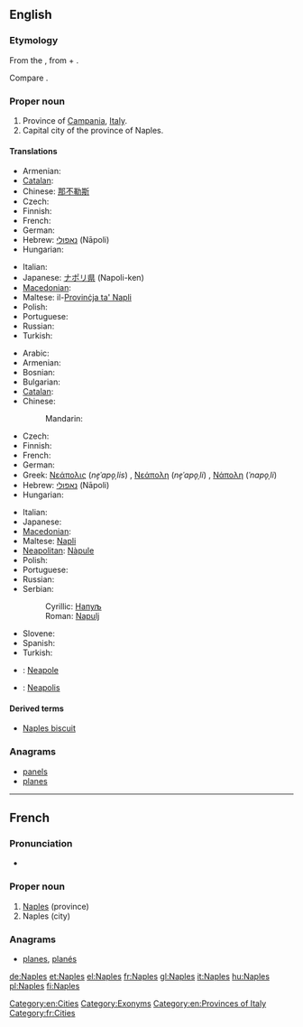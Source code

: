 ==English==
{{wikipedia}}

===Etymology===
From the {{etyl|grc}} {{term|Νεάπολις|tr=Neapolis|lang=grc}}, from {{term|νέος|νέα|new|tr=nea|lang=grc}} + {{term|πόλις||city|tr=polis|lang=grc}}.

Compare {{term|Newton|lang=en}}.

===Proper noun===
{{en-proper noun}}

# Province of [[Campania]], [[Italy]].
# Capital city of the province of Naples.

====Translations====
{{trans-top|province}}
* Armenian: {{t-|hy|Նեապոլ|tr=Neapol}}
* [[Catalan]]: {{t-|ca|Nàpols|m}}
* Chinese: [[那不勒斯]]
* Czech: {{t-|cs|Neapol|f}}
* Finnish: {{t+|fi|Napoli}}
* French: {{t+|fr|Naples}}
* German: {{t+|de|Neapel|n}}
* Hebrew: [[נאפולי]] (Nāpoli) {{f}}
* Hungarian: {{t+|hu|Nápoly}}
{{trans-mid}}
* Italian: {{t+|it|Napoli}}
* Japanese: [[ナポリ県]] (Napoli-ken)
* [[Macedonian]]: {{t|mk|Неапол|m|tr=Néapol}}
* Maltese: il-[[Provinċja ta' Napli]]
* Polish: {{t+|pl|Neapol|m}}
* Portuguese: {{t-|pt|Nápoles}}
* Russian: {{t-|ru|Неаполь|m}}
* Turkish: {{t-|tr|Napoli}}
{{trans-bottom}}

{{trans-top|city}}
* Arabic: {{t|ar|نابولي|m|tr=naabuuli}}
* Armenian: {{t-|hy|Նեապոլ|tr=Neapol}}
* Bosnian: {{t-|bs|Napulj|m}}
* Bulgarian: {{t|bg|Неапол|m|tr=Neapol}}
* [[Catalan]]: {{t-|ca|Nàpols|m}}
* Chinese:
*: Mandarin: {{t|cmn|那不勒斯|tr=Nàbùlèsī|sc=Hani}}
* Czech: {{t-|cs|Neapol|f}}
* Finnish: {{t+|fi|Napoli}}
* French: {{t+|fr|Naples}}
* German: {{t+|de|Neapel|n}}
* Greek: [[Νεάπολις]] (''ne̞ˈapo̞ˌlis'') {{f}} {{qualifier|obsolete}}, [[Νεάπολη]] (''ne̞ˈapo̞ˌli'') {{f}} {{qualifier|rare}}, [[Νάπολη]] (''ˈnapo̞ˌli'') {{f}}
* Hebrew: [[נאפולי]] (Nāpoli) {{f}}
* Hungarian: {{t+|hu|Nápoly}}
{{trans-mid}}
* Italian: {{t+|it|Napoli|f}}
* Japanese: {{t|ja|ナポリ|tr=Napoli}}
* [[Macedonian]]: {{t|mk|Неапол|m|tr=Néapol}}
* Maltese: [[Napli]]
* [[Neapolitan]]: [[Nàpule]]
* Polish: {{t+|pl|Neapol|m}}
* Portuguese: {{t-|pt|Nápoles}}
* Russian: {{t-|ru|Неаполь|m|tr=Neápol'}}
* Serbian:
*: Cyrillic: [[Напуљ#Serbian|Напуљ]] {{m}}
*: Roman: [[Napulj#Serbian|Napulj]] {{m}}
* Slovene: {{t+|sl|Neapelj|m}}
* Spanish: {{t+|es|Nápoles}}
* Turkish: {{t-|tr|Napoli}}
{{trans-bottom}}

{{checktrans-top}}
* {{ttbc|ia}}: [[Neapole]]
{{trans-mid}}
* {{ttbc|la}}: [[Neapolis]]
{{trans-bottom}}

====Derived terms====
* [[Naples biscuit]]

===Anagrams===
* [[panels#English|panels]]
* [[planes#English|planes]]

[[Category:en:Cities]]
[[Category:Exonyms]]
[[Category:en:Provinces of Italy]]

----

==French==

===Pronunciation===
* {{audio|Fr-Paris--Naples.ogg|Audio (Paris)}}

===Proper noun===
{{fr-proper noun}}

# [[#English|Naples]] (province)
# Naples (city)

===Anagrams===
* [[planes#French|planes]], [[planés#French|planés]]

[[Category:fr:Cities]]

[[de:Naples]]
[[et:Naples]]
[[el:Naples]]
[[fr:Naples]]
[[gl:Naples]]
[[it:Naples]]
[[hu:Naples]]
[[pl:Naples]]
[[fi:Naples]]